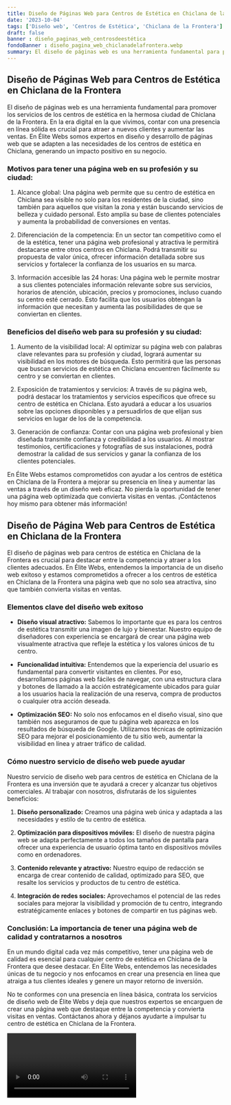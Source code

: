 ```yaml
---
title: Diseño de Páginas Web para Centros de Estética en Chiclana de la Frontera
date: '2023-10-04'
tags: ['Diseño web', 'Centros de Estética', 'Chiclana de la Frontera']
draft: false
banner : diseño_paginas_web_centrosdeestética
fondoBanner : diseño_pagina_web_chiclanadelafrontera.webp
summary: El diseño de páginas web es una herramienta fundamental para promover los servicios de los centros de estética en la hermosa ciudad de Chiclana de la Frontera. En la era digital en la que vivimos, contar con una presencia en línea sólida es crucial para atraer a nuevos clientes y aumentar las ventas. En Élite Webs somos expertos en diseño y desarrollo de páginas web que se adapten a las necesidades de los centros de estética en Chiclana, generando un impacto positivo en su negocio.
---
```


## Diseño de Páginas Web para Centros de Estética en Chiclana de la Frontera

El diseño de páginas web es una herramienta fundamental para promover los servicios de los centros de estética en la hermosa ciudad de Chiclana de la Frontera. En la era digital en la que vivimos, contar con una presencia en línea sólida es crucial para atraer a nuevos clientes y aumentar las ventas. En Élite Webs somos expertos en diseño y desarrollo de páginas web que se adapten a las necesidades de los centros de estética en Chiclana, generando un impacto positivo en su negocio.

### Motivos para tener una página web en su profesión y su ciudad:

1. Alcance global: Una página web permite que su centro de estética en Chiclana sea visible no solo para los residentes de la ciudad, sino también para aquellos que visitan la zona y están buscando servicios de belleza y cuidado personal. Esto amplía su base de clientes potenciales y aumenta la probabilidad de conversiones en ventas.

2. Diferenciación de la competencia: En un sector tan competitivo como el de la estética, tener una página web profesional y atractiva le permitirá destacarse entre otros centros en Chiclana. Podrá transmitir su propuesta de valor única, ofrecer información detallada sobre sus servicios y fortalecer la confianza de los usuarios en su marca.

3. Información accesible las 24 horas: Una página web le permite mostrar a sus clientes potenciales información relevante sobre sus servicios, horarios de atención, ubicación, precios y promociones, incluso cuando su centro esté cerrado. Esto facilita que los usuarios obtengan la información que necesitan y aumenta las posibilidades de que se conviertan en clientes.

### Beneficios del diseño web para su profesión y su ciudad:

1. Aumento de la visibilidad local: Al optimizar su página web con palabras clave relevantes para su profesión y ciudad, logrará aumentar su visibilidad en los motores de búsqueda. Esto permitirá que las personas que buscan servicios de estética en Chiclana encuentren fácilmente su centro y se conviertan en clientes.

2. Exposición de tratamientos y servicios: A través de su página web, podrá destacar los tratamientos y servicios específicos que ofrece su centro de estética en Chiclana. Esto ayudará a educar a los usuarios sobre las opciones disponibles y a persuadirlos de que elijan sus servicios en lugar de los de la competencia.

3. Generación de confianza: Contar con una página web profesional y bien diseñada transmite confianza y credibilidad a los usuarios. Al mostrar testimonios, certificaciones y fotografías de sus instalaciones, podrá demostrar la calidad de sus servicios y ganar la confianza de los clientes potenciales.

En Élite Webs estamos comprometidos con ayudar a los centros de estética en Chiclana de la Frontera a mejorar su presencia en línea y aumentar las ventas a través de un diseño web eficaz. No pierda la oportunidad de tener una página web optimizada que convierta visitas en ventas. ¡Contáctenos hoy mismo para obtener más información!

<GifSeo />

<Cta />

## Diseño de Página Web para Centros de Estética en Chiclana de la Frontera

El diseño de páginas web para centros de estética en Chiclana de la Frontera es crucial para destacar entre la competencia y atraer a los clientes adecuados. En Élite Webs, entendemos la importancia de un diseño web exitoso y estamos comprometidos a ofrecer a los centros de estética en Chiclana de la Frontera una página web que no solo sea atractiva, sino que también convierta visitas en ventas.

### Elementos clave del diseño web exitoso

- **Diseño visual atractivo:** Sabemos lo importante que es para los centros de estética transmitir una imagen de lujo y bienestar. Nuestro equipo de diseñadores con experiencia se encargará de crear una página web visualmente atractiva que refleje la estética y los valores únicos de tu centro.

- **Funcionalidad intuitiva:** Entendemos que la experiencia del usuario es fundamental para convertir visitantes en clientes. Por eso, desarrollamos páginas web fáciles de navegar, con una estructura clara y botones de llamado a la acción estratégicamente ubicados para guiar a los usuarios hacia la realización de una reserva, compra de productos o cualquier otra acción deseada.

- **Optimización SEO:** No solo nos enfocamos en el diseño visual, sino que también nos aseguramos de que tu página web aparezca en los resultados de búsqueda de Google. Utilizamos técnicas de optimización SEO para mejorar el posicionamiento de tu sitio web, aumentar la visibilidad en línea y atraer tráfico de calidad.

### Cómo nuestro servicio de diseño web puede ayudar

Nuestro servicio de diseño web para centros de estética en Chiclana de la Frontera es una inversión que te ayudará a crecer y alcanzar tus objetivos comerciales. Al trabajar con nosotros, disfrutarás de los siguientes beneficios:

1. **Diseño personalizado:** Creamos una página web única y adaptada a las necesidades y estilo de tu centro de estética.

2. **Optimización para dispositivos móviles:** El diseño de nuestra página web se adapta perfectamente a todos los tamaños de pantalla para ofrecer una experiencia de usuario óptima tanto en dispositivos móviles como en ordenadores.

3. **Contenido relevante y atractivo:** Nuestro equipo de redacción se encarga de crear contenido de calidad, optimizado para SEO, que resalte los servicios y productos de tu centro de estética.

4. **Integración de redes sociales:** Aprovechamos el potencial de las redes sociales para mejorar la visibilidad y promoción de tu centro, integrando estratégicamente enlaces y botones de compartir en tus páginas web.

### Conclusión: La importancia de tener una página web de calidad y contratarnos a nosotros

En un mundo digital cada vez más competitivo, tener una página web de calidad es esencial para cualquier centro de estética en Chiclana de la Frontera que desee destacar. En Élite Webs, entendemos las necesidades únicas de tu negocio y nos enfocamos en crear una presencia en línea que atraiga a tus clientes ideales y genere un mayor retorno de inversión.

No te conformes con una presencia en línea básica, contrata los servicios de diseño web de Élite Webs y deja que nuestros expertos se encarguen de crear una página web que destaque entre la competencia y convierta visitas en ventas. Contáctanos ahora y déjanos ayudarte a impulsar tu centro de estética en Chiclana de la Frontera.

<Video />

<CtaBot job='Centros de Estética' city='Chiclana de la Frontera'/>

<Gmaps query='Chiclana de la Frontera+españa+maps' />